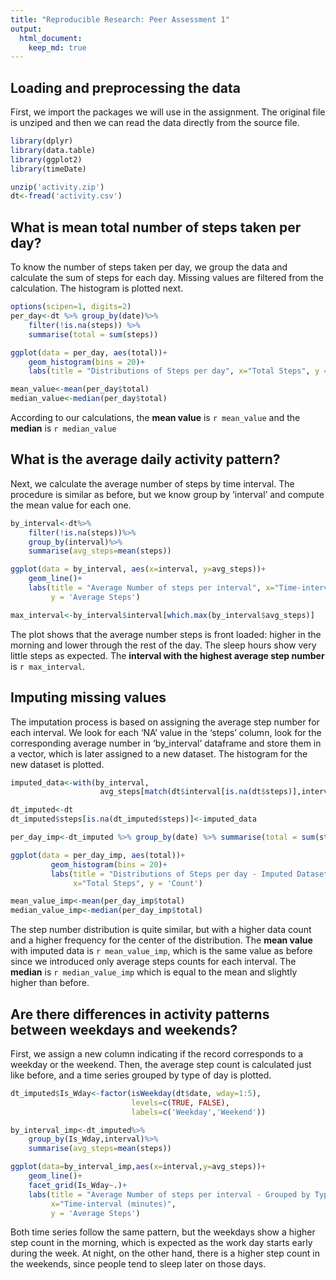 ```yaml
---
title: "Reproducible Research: Peer Assessment 1"
output:
  html_document:
    keep_md: true
---
```



## Loading and preprocessing the data

First, we import the packages we will use in the assignment. The original file is unziped and then we can read the data directly from the source file.
```r
library(dplyr)
library(data.table)
library(ggplot2)
library(timeDate)

unzip('activity.zip')
dt<-fread('activity.csv')
```

## What is mean total number of steps taken per day?
To know the number of steps taken per day, we group the data and calculate the sum of steps for each day. Missing values are filtered from the calculation. The histogram is plotted next.


```r
options(scipen=1, digits=2)
per_day<-dt %>% group_by(date)%>% 
    filter(!is.na(steps)) %>% 
    summarise(total = sum(steps))

ggplot(data = per_day, aes(total))+
    geom_histogram(bins = 20)+
    labs(title = "Distributions of Steps per day", x="Total Steps", y = 'Count')

mean_value<-mean(per_day$total)
median_value<-median(per_day$total)
```

According to our calculations, the **mean value** is `r mean_value` and the **median** is `r median_value`

## What is the average daily activity pattern?

Next, we calculate the average number of steps by time interval. The procedure is similar as before, but we know group by 'interval' and compute the mean value for each one.
```r

by_interval<-dt%>%
    filter(!is.na(steps))%>%
    group_by(interval)%>%
    summarise(avg_steps=mean(steps))

ggplot(data = by_interval, aes(x=interval, y=avg_steps))+
    geom_line()+
    labs(title = "Average Number of steps per interval", x="Time-interval (minutes)", 
         y = 'Average Steps')

max_interval<-by_interval$interval[which.max(by_interval$avg_steps)]
```

The plot shows that the average number steps is front loaded: higher in the morning and lower through the rest of the day. The sleep hours show very little steps as expected. The **interval with the highest average step number** is `r max_interval`.

## Imputing missing values
The imputation process is based on assigning the average step number for each interval. We look for each 'NA' value in the 'steps' column, look for the corresponding average number in 'by_interval' dataframe and store them in a vector, which is later assigned to a new dataset. The histogram for the new dataset is plotted.

```r

imputed_data<-with(by_interval,
                    avg_steps[match(dt$interval[is.na(dt$steps)],interval)])

dt_imputed<-dt
dt_imputed$steps[is.na(dt_imputed$steps)]<-imputed_data

per_day_imp<-dt_imputed %>% group_by(date) %>% summarise(total = sum(steps))

ggplot(data = per_day_imp, aes(total))+
         geom_histogram(bins = 20)+
         labs(title = "Distributions of Steps per day - Imputed Dataset", 
              x="Total Steps", y = 'Count')

mean_value_imp<-mean(per_day_imp$total)
median_value_imp<-median(per_day_imp$total)
```

The step number distribution is quite similar, but with a higher data count and a higher frequency for the center of the distribution. The **mean value** with imputed data is `r mean_value_imp`, which is the same value as before since we introduced only average steps counts for each interval. The **median** is `r median_value_imp` which is equal to the mean and slightly higher than before.


## Are there differences in activity patterns between weekdays and weekends?

First, we assign a new column indicating if the record corresponds to a weekday or the weekend. Then, the average step count is calculated just like before, and a time series grouped by type of day is plotted.

```r
dt_imputed$Is_Wday<-factor(isWeekday(dt$date, wday=1:5),
                           levels=c(TRUE, FALSE), 
                           labels=c('Weekday','Weekend')) 

by_interval_imp<-dt_imputed%>%
    group_by(Is_Wday,interval)%>%
    summarise(avg_steps=mean(steps))

ggplot(data=by_interval_imp,aes(x=interval,y=avg_steps))+
    geom_line()+
    facet_grid(Is_Wday~.)+
    labs(title = "Average Number of steps per interval - Grouped by Type of Day",
         x="Time-interval (minutes)", 
         y = 'Average Steps')
```

Both time series follow the same pattern, but the weekdays show a higher step count in the morning, which is expected as the work day starts early during the week. At night, on the other hand, there is a higher step count in the weekends, since people tend to sleep later on those days.
